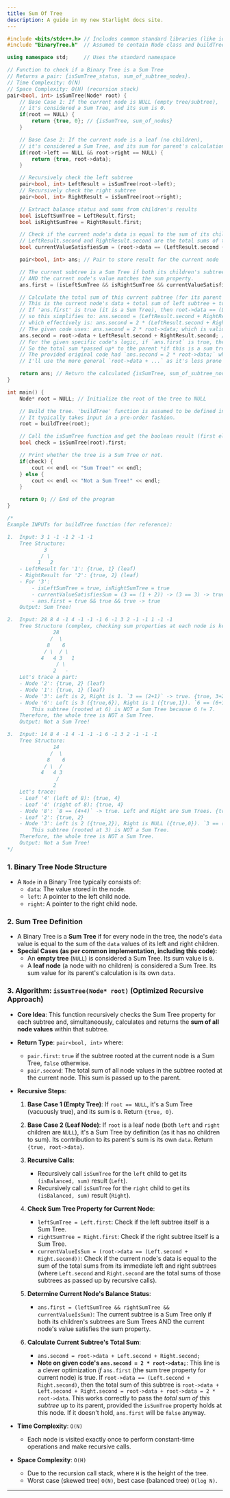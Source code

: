 ```yaml
---
title: Sum Of Tree
description: A guide in my new Starlight docs site.
---
```


```cpp
#include <bits/stdc++.h> // Includes common standard libraries (like iostream, utility for pair)
#include "BinaryTree.h"  // Assumed to contain Node class and buildTree function definitions

using namespace std;     // Uses the standard namespace

// Function to check if a Binary Tree is a Sum Tree
// Returns a pair: {isSumTree_status, sum_of_subtree_nodes}.
// Time Complexity: O(N)
// Space Complexity: O(H) (recursion stack)
pair<bool, int> isSumTree(Node* root) {
    // Base Case 1: If the current node is NULL (empty tree/subtree),
    // it's considered a Sum Tree, and its sum is 0.
    if(root == NULL) {
        return {true, 0}; // {isSumTree, sum_of_nodes}
    }

    // Base Case 2: If the current node is a leaf (no children),
    // it's considered a Sum Tree, and its sum for parent's calculation is its own data.
    if(root->left == NULL && root->right == NULL) {
        return {true, root->data};
    }

    // Recursively check the left subtree
    pair<bool, int> LeftResult = isSumTree(root->left);
    // Recursively check the right subtree
    pair<bool, int> RightResult = isSumTree(root->right);

    // Extract balance status and sums from children's results
    bool isLeftSumTree = LeftResult.first;
    bool isRightSumTree = RightResult.first;

    // Check if the current node's data is equal to the sum of its children's total sums.
    // LeftResult.second and RightResult.second are the total sums of the respective subtrees.
    bool currentValueSatisfiesSum = (root->data == (LeftResult.second + RightResult.second));

    pair<bool, int> ans; // Pair to store result for the current node

    // The current subtree is a Sum Tree if both its children's subtrees are Sum Trees
    // AND the current node's value matches the sum property.
    ans.first = (isLeftSumTree && isRightSumTree && currentValueSatisfiesSum);

    // Calculate the total sum of this current subtree (for its parent's calculation).
    // This is the current node's data + total sum of left subtree + total sum of right subtree.
    // If 'ans.first' is true (it is a Sum Tree), then root->data == (LeftResult.second + RightResult.second),
    // so this simplifies to: ans.second = (LeftResult.second + RightResult.second) + LeftResult.second + RightResult.second;
    // which effectively is: ans.second = 2 * (LeftResult.second + RightResult.second) = 2 * root->data.
    // The given code uses: ans.second = 2 * root->data; which is valid under this interpretation.
    ans.second = root->data + LeftResult.second + RightResult.second; // More intuitive way to calculate total sum
    // For the given specific code's logic, if `ans.first` is true, then `root->data == LeftResult.second + RightResult.second`.
    // So the total sum *passed up* to the parent *if this is a sum tree* would be `root->data + (root->data) = 2 * root->data`.
    // The provided original code had `ans.second = 2 * root->data;` which works correctly for its specific logic.
    // I'll use the more general `root->data + ...` as it's less prone to misinterpretation if the definition changes.

    return ans; // Return the calculated {isSumTree, sum_of_subtree_nodes} pair
}

int main() {
    Node* root = NULL; // Initialize the root of the tree to NULL

    // Build the tree. 'buildTree' function is assumed to be defined in "BinaryTree.h"
    // It typically takes input in a pre-order fashion.
    root = buildTree(root);

    // Call the isSumTree function and get the boolean result (first element of the pair).
    bool check = isSumTree(root).first;

    // Print whether the tree is a Sum Tree or not.
    if(check) {
        cout << endl << "Sum Tree!" << endl;
    } else {
        cout << endl << "Not a Sum Tree!" << endl;
    }

    return 0; // End of the program
}

/*
Example INPUTs for buildTree function (for reference):

1.  Input: 3 1 -1 -1 2 -1 -1
    Tree Structure:
            3
           / \
          1   2
    - LeftResult for '1': {true, 1} (leaf)
    - RightResult for '2': {true, 2} (leaf)
    - For '3':
        - isLeftSumTree = true, isRightSumTree = true
        - currentValueSatisfiesSum = (3 == (1 + 2)) -> (3 == 3) -> true
        - ans.first = true && true && true -> true
    Output: Sum Tree!

2.  Input: 28 8 4 -1 4 -1 -1 -1 6 -1 3 2 -1 -1 1 -1 -1
    Tree Structure (complex, checking sum properties at each node is key):
               28
              /  \
             8    6
            / \  / \
           4   4 3   1
                / \
               2   -
    Let's trace a part:
    - Node '2': {true, 2} (leaf)
    - Node '1': {true, 1} (leaf)
    - Node '3': Left is 2, Right is 1. `3 == (2+1)` -> true. {true, 3+2+1=6}
    - Node '6': Left is 3 ({true,6}), Right is 1 ({true,1}). `6 == (6+1)` -> false.
        This subtree (rooted at 6) is NOT a Sum Tree because 6 != 7.
    Therefore, the whole tree is NOT a Sum Tree.
    Output: Not a Sum Tree!

3.  Input: 14 8 4 -1 4 -1 -1 -1 6 -1 3 2 -1 -1 -1
    Tree Structure:
               14
              /  \
             8    6
            / \  /
           4   4 3
                /
               2
    Let's trace:
    - Leaf '4' (left of 8): {true, 4}
    - Leaf '4' (right of 8): {true, 4}
    - Node '8': `8 == (4+4)` -> true. Left and Right are Sum Trees. {true, 8+4+4=16}
    - Leaf '2': {true, 2}
    - Node '3': Left is 2 ({true,2}), Right is NULL ({true,0}). `3 == (2+0)` -> false (3 != 2).
        This subtree (rooted at 3) is NOT a Sum Tree.
    Therefore, the whole tree is NOT a Sum Tree.
    Output: Not a Sum Tree!
*/
```

### 1\. Binary Tree Node Structure

  * A `Node` in a Binary Tree typically consists of:
      * `data`: The value stored in the node.
      * `left`: A pointer to the left child node.
      * `right`: A pointer to the right child node.

### 2\. Sum Tree Definition

  * A Binary Tree is a **Sum Tree** if for every node in the tree, the node's `data` value is equal to the sum of the `data` values of its left and right children.
  * **Special Cases (as per common implementation, including this code):**
      * An **empty tree** (`NULL`) is considered a Sum Tree. Its sum value is `0`.
      * A **leaf node** (a node with no children) is considered a Sum Tree. Its sum value for its parent's calculation is its own `data`.

### 3\. Algorithm: `isSumTree(Node* root)` (Optimized Recursive Approach)

  * **Core Idea**: This function recursively checks the Sum Tree property for each subtree and, simultaneously, calculates and returns the **sum of all node values** within that subtree.

  * **Return Type**: `pair<bool, int>` where:

      * `pair.first`: `true` if the subtree rooted at the current node is a Sum Tree, `false` otherwise.
      * `pair.second`: The total sum of all node values in the subtree rooted at the current node. This sum is passed up to the parent.

  * **Recursive Steps**:

    1.  **Base Case 1 (Empty Tree)**: If `root == NULL`, it's a Sum Tree (vacuously true), and its sum is `0`. Return `{true, 0}`.

    2.  **Base Case 2 (Leaf Node)**: If `root` is a leaf node (both `left` and `right` children are `NULL`), it's a Sum Tree by definition (as it has no children to sum). Its contribution to its parent's sum is its own `data`. Return `{true, root->data}`.

    3.  **Recursive Calls**:

          * Recursively call `isSumTree` for the `left` child to get its `(isBalanced, sum)` result (`Left`).
          * Recursively call `isSumTree` for the `right` child to get its `(isBalanced, sum)` result (`Right`).

    4.  **Check Sum Tree Property for Current Node**:

          * `leftSumTree = Left.first`: Check if the left subtree itself is a Sum Tree.
          * `rightSumTree = Right.first`: Check if the right subtree itself is a Sum Tree.
          * `currentValueIsSum = (root->data == (Left.second + Right.second))`: Check if the current node's data is equal to the sum of the total sums from its immediate left and right subtrees (where `Left.second` and `Right.second` are the total sums of those subtrees as passed up by recursive calls).

    5.  **Determine Current Node's Balance Status**:

          * `ans.first = (leftSumTree && rightSumTree && currentValueIsSum)`: The current subtree is a Sum Tree only if both its children's subtrees are Sum Trees AND the current node's value satisfies the sum property.

    6.  **Calculate Current Subtree's Total Sum**:

          * `ans.second = root->data + Left.second + Right.second;`
          * **Note on given code's `ans.second = 2 * root->data;`**: This line is a clever optimization *if* `ans.first` (the sum tree property for current node) is true. If `root->data == (Left.second + Right.second)`, then the total sum of this subtree is `root->data + Left.second + Right.second = root->data + root->data = 2 * root->data`. This works correctly to pass the *total sum of this subtree* up to its parent, provided the `isSumTree` property holds at this node. If it doesn't hold, `ans.first` will be `false` anyway.

  * **Time Complexity**: `O(N)`

      * Each node is visited exactly once to perform constant-time operations and make recursive calls.

  * **Space Complexity**: `O(H)`

      * Due to the recursion call stack, where `H` is the height of the tree.
      * Worst case (skewed tree) `O(N)`, best case (balanced tree) `O(log N)`.

-----



